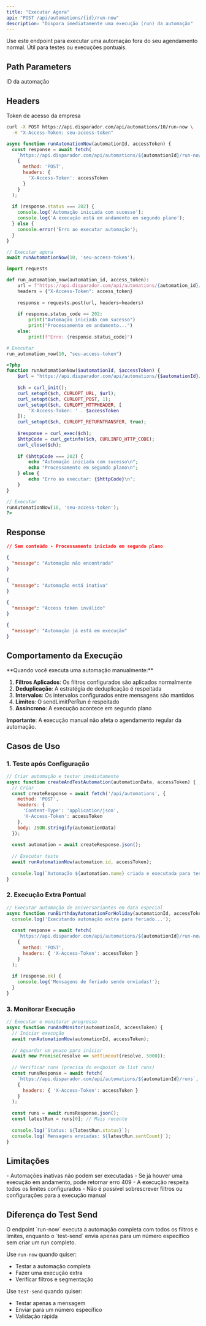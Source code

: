 ```yaml
---
title: "Executar Agora"
api: "POST /api/automations/{id}/run-now"
description: "Dispara imediatamente uma execução (run) da automação"
---
```


<Tip>
Use este endpoint para executar uma automação fora do seu agendamento normal. Útil para testes ou execuções pontuais.
</Tip>

## Path Parameters

<ParamField path="id" type="number" required>
  ID da automação
</ParamField>

## Headers

<ParamField header="X-Access-Token" type="string" required>
  Token de acesso da empresa
</ParamField>

<RequestExample>

```bash cURL
curl -X POST https://api.disparador.com/api/automations/10/run-now \
  -H "X-Access-Token: seu-access-token"
```

```javascript JavaScript
async function runAutomationNow(automationId, accessToken) {
  const response = await fetch(
    `https://api.disparador.com/api/automations/${automationId}/run-now`,
    {
      method: 'POST',
      headers: {
        'X-Access-Token': accessToken
      }
    }
  );
  
  if (response.status === 202) {
    console.log('Automação iniciada com sucesso');
    console.log('A execução está em andamento em segundo plano');
  } else {
    console.error('Erro ao executar automação');
  }
}

// Executar agora
await runAutomationNow(10, 'seu-access-token');
```

```python Python
import requests

def run_automation_now(automation_id, access_token):
    url = f"https://api.disparador.com/api/automations/{automation_id}/run-now"
    headers = {"X-Access-Token": access_token}
    
    response = requests.post(url, headers=headers)
    
    if response.status_code == 202:
        print("Automação iniciada com sucesso")
        print("Processamento em andamento...")
    else:
        print(f"Erro: {response.status_code}")

# Executar
run_automation_now(10, "seu-access-token")
```

```php PHP
<?php
function runAutomationNow($automationId, $accessToken) {
    $url = "https://api.disparador.com/api/automations/{$automationId}/run-now";
    
    $ch = curl_init();
    curl_setopt($ch, CURLOPT_URL, $url);
    curl_setopt($ch, CURLOPT_POST, 1);
    curl_setopt($ch, CURLOPT_HTTPHEADER, [
        'X-Access-Token: ' . $accessToken
    ]);
    curl_setopt($ch, CURLOPT_RETURNTRANSFER, true);
    
    $response = curl_exec($ch);
    $httpCode = curl_getinfo($ch, CURLINFO_HTTP_CODE);
    curl_close($ch);
    
    if ($httpCode === 202) {
        echo "Automação iniciada com sucesso\n";
        echo "Processamento em segundo plano\n";
    } else {
        echo "Erro ao executar: {$httpCode}\n";
    }
}

// Executar
runAutomationNow(10, 'seu-access-token');
?>
```

</RequestExample>

## Response

<ResponseExample>

```json 202 - Aceito
// Sem conteúdo - Processamento iniciado em segundo plano
```

```json 404 - Não Encontrada
{
  "message": "Automação não encontrada"
}
```

```json 400 - Erro de Validação
{
  "message": "Automação está inativa"
}
```

```json 401 - Token Inválido
{
  "message": "Access token inválido"
}
```

```json 409 - Conflito
{
  "message": "Automação já está em execução"
}
```

</ResponseExample>

## Comportamento da Execução

<Note>
**Quando você executa uma automação manualmente:**

1. **Filtros Aplicados**: Os filtros configurados são aplicados normalmente
2. **Deduplicação**: A estratégia de deduplicação é respeitada
3. **Intervalos**: Os intervalos configurados entre mensagens são mantidos
4. **Limites**: O sendLimitPerRun é respeitado
5. **Assincrono**: A execução acontece em segundo plano

**Importante**: A execução manual não afeta o agendamento regular da automação.
</Note>

## Casos de Uso

### 1. Teste após Configuração
```javascript
// Criar automação e testar imediatamente
async function createAndTestAutomation(automationData, accessToken) {
  // Criar
  const createResponse = await fetch('/api/automations', {
    method: 'POST',
    headers: {
      'Content-Type': 'application/json',
      'X-Access-Token': accessToken
    },
    body: JSON.stringify(automationData)
  });
  
  const automation = await createResponse.json();
  
  // Executar teste
  await runAutomationNow(automation.id, accessToken);
  
  console.log(`Automação ${automation.name} criada e executada para teste`);
}
```

### 2. Execução Extra Pontual
```javascript
// Executar automação de aniversariantes em data especial
async function runBirthdayAutomationForHoliday(automationId, accessToken) {
  console.log('Executando automação extra para feriado...');
  
  const response = await fetch(
    `https://api.disparador.com/api/automations/${automationId}/run-now`,
    {
      method: 'POST',
      headers: { 'X-Access-Token': accessToken }
    }
  );
  
  if (response.ok) {
    console.log('Mensagens de feriado sendo enviadas!');
  }
}
```

### 3. Monitorar Execução
```javascript
// Executar e monitorar progresso
async function runAndMonitor(automationId, accessToken) {
  // Iniciar execução
  await runAutomationNow(automationId, accessToken);
  
  // Aguardar um pouco para iniciar
  await new Promise(resolve => setTimeout(resolve, 5000));
  
  // Verificar runs (precisa do endpoint de list runs)
  const runsResponse = await fetch(
    `https://api.disparador.com/api/automations/${automationId}/runs`,
    {
      headers: { 'X-Access-Token': accessToken }
    }
  );
  
  const runs = await runsResponse.json();
  const latestRun = runs[0]; // Mais recente
  
  console.log(`Status: ${latestRun.status}`);
  console.log(`Mensagens enviadas: ${latestRun.sentCount}`);
}
```

## Limitações

<Warning>
- Automações inativas não podem ser executadas
- Se já houver uma execução em andamento, pode retornar erro 409
- A execução respeita todos os limites configurados
- Não é possível sobrescrever filtros ou configurações para a execução manual
</Warning>

## Diferença do Test Send

<Note>
O endpoint `run-now` executa a automação completa com todos os filtros e limites, enquanto o `test-send` envia apenas para um número específico sem criar um run completo.

Use `run-now` quando quiser:
- Testar a automação completa
- Fazer uma execução extra
- Verificar filtros e segmentação

Use `test-send` quando quiser:
- Testar apenas a mensagem
- Enviar para um número específico
- Validação rápida
</Note>


